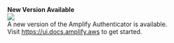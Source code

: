 <Callout warning={true}>
  <b>New Version Available</b>
  <br />
  <a href="https://www.npmjs.com/package/@aws-amplify/ui">
    <img src="https://img.shields.io/badge/npm-blue.svg" />
  </a>
  <br />
  A new version of the Amplify Authenticator is available.
  <br />
  Visit <a href="https://ui.docs.amplify.aws">https://ui.docs.amplify.aws</a> to
  get started.
</Callout>

